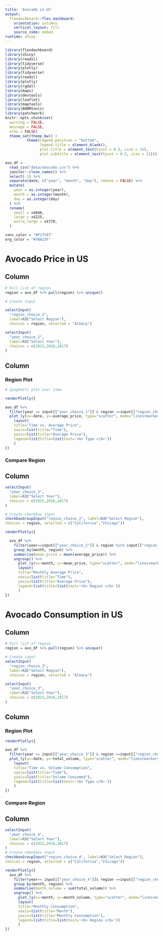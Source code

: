 ```yaml
---
title: 'Avocado in US'
output: 
  flexdashboard::flex_dashboard:
    orientation: columns
    vertical_layout: fill
    source_code: embed
runtime: shiny
---
```


```r
library(flexdashboard)
library(shiny)
library(readxl)
library(tidyverse)
library(plotly)
library(tidyverse)
library(readxl)
library(plotly)
library(rgdal)
library(maps)
library(devtools)
library(leaflet)
library(maptools)
library(BAMMtools)
library(patchwork)
knitr::opts_chunk$set(
  warning = FALSE,
  message = FALSE,
  echo = FALSE)
  theme_set(theme_bw() + 
          theme(legend.position = "bottom",
                legend.title = element_blank(),
                plot.title = element_text(hjust = 0.5, size = 15),
                plot.subtitle = element_text(hjust = 0.5, size = 12)))

avo_df = 
  read_csv("data/avocado.csv") %>% 
  janitor::clean_names() %>% 
  select(-1) %>% 
  separate(date, c("year", "month", "day"), remove = FALSE) %>% 
  mutate(
    year = as.integer(year),
    month = as.integer(month),
    day = as.integer(day)
  ) %>% 
  rename(
    small = x4046,
    large = x4225,
    extra_large = x4770,
  )

conv_color = "#F17C67"
org_color = "#7BA23F"

```



Avocado Price in US
===================================== 

Column {.sidebar}
-----------------------------------------------------------------------


```r

# Pull list of region
region = avo_df %>% pull(region) %>% unique()

# Create input

selectInput(
  "region_choice_1", 
  label=h3("Select Region"),
  choices = region, selected = "Albany")

selectInput(
  "year_choice_1",
  label=h3("Select Year"),
  choices = c(2015,2016,2017)
)

```

Column {.tabset}
-----------------------------------------------------------------------

### Region Plot

```r


# Spaghetti plot over time

renderPlotly({ 

avo_df %>%
  filter(year == input[["year_choice_1"]] & region ==input[["region_choice_1"]]) %>% 
  plot_ly(x=~date, y=~average_price, type="scatter", mode="lines+markers", color = ~type, colors=c(conv_color,org_color)) %>% 
    layout(
    title="Time vs. Average Price",
    xaxis=list(title="Time"),
    yaxis=list(title="Average Price"),
    legend=list(title=list(text='<b> Type </b>'))
    )
})


```


### Compare Region

Column {.sidebar}
-----------------------------------------------------------------------

```r

selectInput(
  "year_choice_2",
  label=h3("Select Year"),
  choices = c(2015,2016,2017)
)

# Create checkbox input
checkboxGroupInput("region_choice_2", label=h3("Select Region"),
choices = region, selected = c("California","Chicago"))

```

```r
renderPlotly({ 

  avo_df %>% 
    filter(year==input[["year_choice_2"]] & region %in% input[["region_choice_2"]] ) %>% 
    group_by(month, region) %>% 
    summarise(mean_price = mean(average_price)) %>% 
    ungroup() %>%
      plot_ly(x=~month, y=~mean_price, type="scatter", mode="lines+markers", color = ~region, inherit = FALSE) %>% 
      layout(
      title="Monthly Average Price",
      xaxis=list(title="Time"),
      yaxis=list(title="Average Price"),
      legend=list(title=list(text='<b> Region </b>'))
      )
})
```


Avocado Consumption in US
===================================== 

Column {.sidebar}
-----------------------------------------------------------------------

```r
# Pull list of region
region = avo_df %>% pull(region) %>% unique()

# Create input
selectInput(
  "region_choice_3", 
  label=h3("Select Region"),
  choices = region, selected = "Albany")

selectInput(
  "year_choice_3",
  label=h3("Select Year"),
  choices = c(2015,2016,2017)
)
```

Column {.tabset}
-----------------------------------------------------------------------
### Region Plot
```r
renderPlotly({ 

avo_df %>%
  filter(year == input[["year_choice_3"]] & region ==input[["region_choice_3"]]) %>% 
  plot_ly(x=~date, y=~total_volume, type="scatter", mode="lines+markers", color = ~type, colors=c(conv_color,org_color)) %>% 
    layout(
    title="Time vs. Volume Consumption",
    xaxis=list(title="Time"),
    yaxis=list(title="Volume Consumed"),
    legend=list(title=list(text='<b> Type </b>'))
    )
})
```

### Compare Region

Column {.sidebar}
-----------------------------------------------------------------------

```r

selectInput(
  "year_choice_4",
  label=h3("Select Year"),
  choices = c(2015,2016,2017)
)
# Create checkbox input
checkboxGroupInput("region_choice_4", label=h3("Select Region"),
choices = region, selected = c("California","Chicago"))
```

```r
renderPlotly({ 
  avo_df %>% 
    filter(year== input[["year_choice_4"]]& region ==input[["region_choice_4"]]) %>% 
    group_by(month, region) %>% 
    summarise(month_volume = sum(total_volume)) %>% 
    ungroup() %>%
      plot_ly(x=~month, y=~month_volume, type="scatter", mode="lines+markers", color = ~region, inherit = FALSE) %>% 
      layout(
      title="Monthly Consumption",
      xaxis=list(title="Month"),
      yaxis=list(title="Monthly Consumption"),
      legend=list(title=list(text='<b> Region </b>'))
      )
})
```

